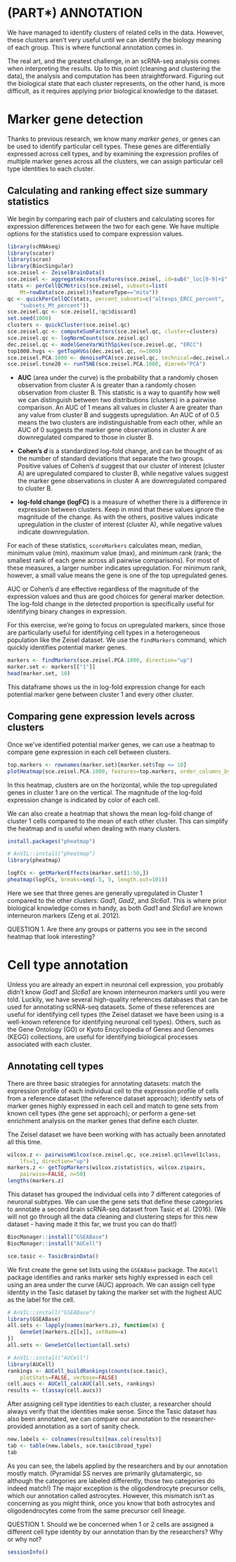 # (PART\*) ANNOTATION {-}

We have managed to identify clusters of related cells in the data. However, these clusters aren't very useful until we can identify the biology meaning of each group. This is where functional annotation comes in.

The real art, and the greatest challenge, in an scRNA-seq analysis comes when interpreting the results. Up to this point (cleaning and clustering the data), the analysis and computation has been straightforward. Figuring out the biological state that each cluster represents, on the other hand, is more difficult, as it requires applying prior biological knowledge to the dataset. 

# Marker gene detection

Thanks to previous research, we know many _marker genes_, or genes can be used to identify particular cell types. These genes are differentially expressed across cell types, and by examining the expression profiles of multiple marker genes across all the clusters, we can assign particular cell type identities to each cluster. 

## Calculating and ranking effect size summary statistics

We begin by comparing each pair of clusters and calculating scores for expression differences between the two for each gene. We have multiple options for the statistics used to compare expression values.

```r
library(scRNAseq)
library(scater)
library(scran)
library(BiocSingular)
sce.zeisel <- ZeiselBrainData()
sce.zeisel <- aggregateAcrossFeatures(sce.zeisel, id=sub("_loc[0-9]+$", "", rownames(sce.zeisel)))
stats <- perCellQCMetrics(sce.zeisel, subsets=list(
    Mt=rowData(sce.zeisel)$featureType=="mito"))
qc <- quickPerCellQC(stats, percent_subsets=c("altexps_ERCC_percent", 
    "subsets_Mt_percent"))
sce.zeisel.qc <- sce.zeisel[,!qc$discard]
set.seed(1000)
clusters <- quickCluster(sce.zeisel.qc)
sce.zeisel.qc <- computeSumFactors(sce.zeisel.qc, cluster=clusters) 
sce.zeisel.qc <- logNormCounts(sce.zeisel.qc)
dec.zeisel.qc <- modelGeneVarWithSpikes(sce.zeisel.qc, "ERCC")
top1000.hvgs <- getTopHVGs(dec.zeisel.qc, n=1000)
sce.zeisel.PCA.1000 <- denoisePCA(sce.zeisel.qc, technical=dec.zeisel.qc, subset.row=top1000.hvgs)
sce.zeisel.tsne20 <- runTSNE(sce.zeisel.PCA.1000, dimred="PCA")
```

  * **AUC** (area under the curve) is the probability that a randomly chosen observation from cluster A is greater than a randomly chosen observation from cluster B. This statistic is a way to quantify how well we can distinguish between two distributions (clusters) in a pairwise comparison. An AUC of 1 means all values in cluster A are greater than any value from cluster B and suggests upregulation. An AUC of of 0.5 means the two clusters are indistinguishable from each other, while an AUC of 0 suggests the marker gene observations in cluster A are downregulated compared to those in cluster B. 
  
  * **Cohen's _d_** is a standardized log-fold change, and can be thought of as the number of standard deviations that separate the two groups. Positive values of Cohen's _d_ suggest that our cluster of interest (cluster A) are upregulated compared to cluster B, while negative values suggest the marker gene observations in cluster A are downregulated compared to cluster B.
  
  * **log-fold change (logFC)** is a measure of whether there is a difference in expression between clusters. Keep in mind that these values ignore the magnitude of the change. As with the others, positive values indicate upregulation in the cluster of interest (cluster A), while negative values indicate downregulation.

For each of these statistics, `scoreMarkers` calculates mean, median, minimum value (min), maximum value (max), and minimum rank (rank; the smallest rank of each gene across all pairwise comparisons). For most of these measures, a larger number indicates upregulation. For minimum rank, however, a small value means the gene is one of the top upregulated genes.

AUC or Cohen’s _d_ are effective regardless of the magnitude of the expression values and thus are good choices for general marker detection. The log-fold change in the detected proportion is specifically useful for identifying binary changes in expression.

For this exercise, we're going to focus on upregulated markers, since those are particularly useful for identifying cell types in a heterogeneous population like the Zeisel dataset. We use the `findMarkers` command, which quickly identifies potential marker genes.

```r
markers <- findMarkers(sce.zeisel.PCA.1000, direction="up")
marker.set <- markers[["1"]]
head(marker.set, 10)
```

This dataframe shows us the in log-fold expression change for each potential marker gene between cluster 1 and every other cluster.

## Comparing gene expression levels across clusters

Once we've identified potential marker genes, we can use a heatmap to compare gene expression in each cell between clusters. 

```r
top.markers <- rownames(marker.set)[marker.set$Top <= 10]
plotHeatmap(sce.zeisel.PCA.1000, features=top.markers, order_columns_by="label")
```

In this heatmap, clusters are on the horizontal, while the top upregulated genes in cluster 1 are on the vertical. The magnitude of the log-fold expression change is indicated by color of each cell. 

We can also create a heatmap that shows the mean log-fold change of cluster 1 cells compared to the mean of each other cluster. This can simplify the heatmap and is useful when dealing with many clusters.

```r
install.packages("pheatmap")
```

```r
# AnVIL::install("pheatmap")
library(pheatmap)

logFCs <- getMarkerEffects(marker.set[1:50,])
pheatmap(logFCs, breaks=seq(-5, 5, length.out=101))
```

Here we see that three genes are generally upregulated in Cluster 1 compared to the other clusters: _Gad1_, _Gad2_, and _Slc6a1_. This is where prior biological knowledge comes in handy, as both _Gad1_ and _Slc6a1_ are known interneuron markers (Zeng et al. 2012).

::: {.fyi}
QUESTION
1. Are there any groups or patterns you see in the second heatmap that look interesting?
:::

# Cell type annotation

Unless you are already an expert in neuronal cell expression, you probably didn't know _Gad1_ and _Slc6a1_ are known interneuron markers until you were told. Luckily, we have several high-quality references databases that can be used for annotating scRNA-seq datasets. Some of these references are useful for identifying cell types (the Zeisel dataset we have been using is a well-known reference for identifying neuronal cell types). Others, such as the Gene Ontology (GO) or Kyoto Encyclopedia of Genes and Genomes (KEGG) collections, are useful for identifying biological processes associated with each cluster.

## Annotating cell types

There are three basic strategies for annotating datasets: match the expression profile of each individual cell to the expression profile of cells from a reference dataset (the reference dataset approach); identify sets of marker genes highly expressed in each cell and match to gene sets from known cell types (the gene set approach); or perform a gene-set enrichment analysis on the marker genes that define each cluster. 

The Zeisel dataset we have been working with has actually been annotated all this time.

```r
wilcox.z <- pairwiseWilcox(sce.zeisel.qc, sce.zeisel.qc$level1class, 
    lfc=1, direction="up")
markers.z <- getTopMarkers(wilcox.z$statistics, wilcox.z$pairs,
    pairwise=FALSE, n=50)
lengths(markers.z)
```

This dataset has grouped the individual cells into 7 different categories of neuronal subtypes. We can use the gene sets that define these categories to annotate a second brain scRNA-seq dataset from Tasic et al. (2016). (We will not go through all the data cleaning and clustering steps for this new dataset - having made it this far, we trust you can do that!)

```r
BiocManager::install("GSEABase")
BiocManager::install("AUCell")
```

```r
sce.tasic <- TasicBrainData()
```

We first create the gene set lists using the `GSEABase` package. The `AUCell` package identifies and ranks marker sets highly expressed in each cell using an area under the curve (AUC) approach. We can assign cell type identity in the Tasic dataset by taking the marker set with the highest AUC as the label for the cell.

```r
# AnVIL::install("GSEABase")
library(GSEABase)
all.sets <- lapply(names(markers.z), function(x) {
    GeneSet(markers.z[[x]], setName=x)        
})
all.sets <- GeneSetCollection(all.sets)

# AnVIL::install("AUCell")
library(AUCell)
rankings <- AUCell_buildRankings(counts(sce.tasic),
    plotStats=FALSE, verbose=FALSE)
cell.aucs <- AUCell_calcAUC(all.sets, rankings)
results <- t(assay(cell.aucs))
```

After assigning cell type identities to each cluster, a researcher should always verify that the identities make sense. Since the Tasic dataset has also been annotated, we can compare our annotation to the researcher-provided annotation as a sort of sanity check.

```r
new.labels <- colnames(results)[max.col(results)]
tab <- table(new.labels, sce.tasic$broad_type)
tab
```

As you can see, the labels applied by the researchers and by our annotation mostly match. (Pyramidal SS nerves are primarily glutamatergic, so although the categories are labeled differently, those two categories do indeed match!) The major exception is the oligodendrocyte precursor cells, which our annotation called astrocytes. However, this mismatch isn't as concerning as you might think, once you know that both astrocytes and oligodendrocytes come from the same precursor cell lineage.

::: {.fyi}
QUESTION
1. Should we be concerned when 1 or 2 cells are assigned a different cell type identity by our annotation than by the researchers? Why or why not?
:::

```r
sessionInfo()
```
